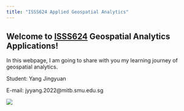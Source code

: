 ```yaml
---
title: "ISSS624 Applied Geospatial Analytics"
---
```


## Welcome to [ISSS624](https://isss624-ay2022-23nov.netlify.app/) Geospatial Analytics Applications!

In this webpage, I am going to share with you my learning journey of geospatial analytics.

Student: Yang Jingyuan

E-mail: jyyang.2022\@mitb.smu.edu.sg

![](https://geography.unt.edu/sites/geography.unt.edu/files/geography/geospatial.png)
